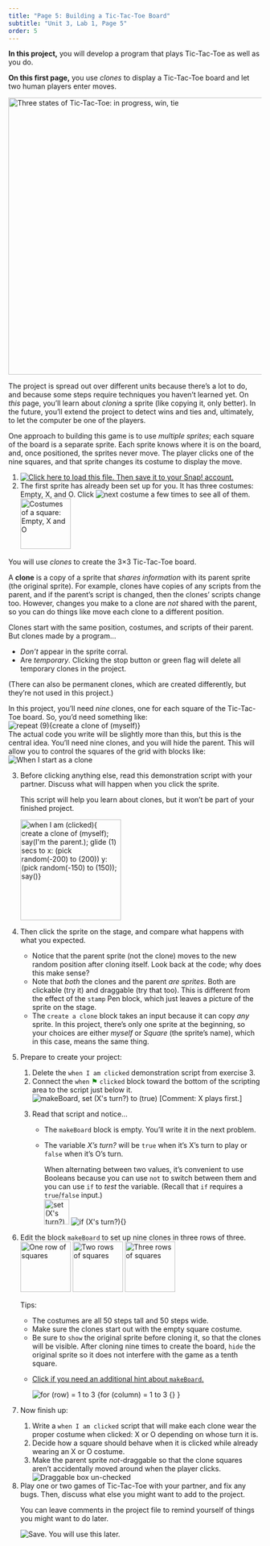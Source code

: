 ```yaml
---
title: "Page 5: Building a Tic-Tac-Toe Board"
subtitle: "Unit 3, Lab 1, Page 5"
order: 5
---
```


::: learn
<p><strong>In this project,</strong> you will develop a program that
plays Tic-Tac-Toe as well as you do.</p>

<p><strong>On this first page,</strong> you use <em>clones</em> to
display a Tic-Tac-Toe board and let two human players enter moves.</p>

<img src="/img/3-lists/TTT1_img/Three States of TTT.png" title="Three states of Tic-Tac-Toe: in progress, win, tie" alt="Three states of Tic-Tac-Toe: in progress, win, tie" class="ms-4" width="550"/>
:::

<p>The project is spread out over different units because there's a lot
to do, and because some steps require techniques you haven't learned
yet. On <em>this</em> page, you'll learn about <em>cloning</em> a sprite
(like copying it, only better). In the future, you'll extend the project
to detect wins and ties and, ultimately, to let the computer be one of
the players.</p>

<p>One approach to building this game is to use <em>multiple
sprites</em>; each square of the board is a separate sprite. Each sprite
knows where it is on the board, and, once positioned, the sprites never
move. The player clicks one of the nine squares, and that sprite changes
its costume to display the move.</p>

::: {#first .forYouToDo}
<ol>

<li><a class="run" href="/prog/3-lists/U3L1-TicTacToe.xml" target="_blank"><img src="/img/icons/load-save.png" title="Click here to load this file. Then save it to your Snap! account." alt="Click here to load this file. Then save it to your Snap! account." class="inline"/></a></li>

<li>The first sprite has already been set up for you. It has three
costumes: Empty, X, and O. Click
<img src="/img/blocks/next-costume.png" title="next costume" alt="next costume" class="inline"/>
a few times to see all of them.<br />
<img src="/img/3-lists/TTT1_img/Costumes.png" title="Costumes of a square: Empty, X and O" alt="Costumes of a square: Empty, X and O" class="ms-4 noshadow" height="100"/></li>

</ol>
:::

You will use <em>clones</em> to create the 3×3 Tic-Tac-Toe
board.

::: vocabFullWidth
A <strong>clone</strong> is a copy of a sprite that <em>shares
information</em> with its parent sprite (the original sprite). For
example, clones have copies of any scripts from the parent, and if the
parent's script is changed, then the clones' scripts change too.
However, changes you make to a clone are <em>not</em> shared with the
parent, so you can do things like move each clone to a different
position.
:::

<p>

Clones start with the same position, costumes, and scripts of their
parent. But clones made by a program...

<ul>

<li><em>Don't</em> appear in the sprite corral.</li>

<li>Are <em>temporary</em>. Clicking the stop button or green flag will
delete all temporary clones in the project.</li>

</ul>

</p>

<p>(There can also be permanent clones, which are created differently,
but they're not used in this project.)</p>

::: endnote
In this project, you'll need <em>nine</em> clones, one for each square
of the Tic-Tac-Toe board. So, you'd need something like:<br />
<img src="/img/2-complexity/9-copies.png" title="repeat (9){create a clone of (myself)}" alt="repeat (9){create a clone of (myself)}" class="ms-4"/><br />
The actual code you write will be slightly more than this, but this is
the central idea. You'll need nine clones, and you will hide the parent.
This will allow you to control the squares of the grid with blocks
like:<br />
<img src="/img/blocks/when-i-start-as-clone.png" title="When I start as a clone" alt="When I start as a clone" class="ms-4"/>
:::

::: forYouToDo
<ol start="3">

<li>

Before clicking anything else, read this demonstration script with your
partner. Discuss what will happen when you click the sprite. <br />

::: sidenote
This script will help you learn about clones, but it won't be part of
your finished project.
:::

<img src="/img/3-lists/TTT1_img/WhenIamClicked.png" title="when I am (clicked){ create a clone of (myself); say(I&apos;m the parent.); glide (1) secs to x: (pick random(-200) to (200)) y: (pick random(-150) to (150)); say()}" alt="when I am (clicked){ create a clone of (myself); say(I&apos;m the parent.); glide (1) secs to x: (pick random(-200) to (200)) y: (pick random(-150) to (150)); say()}" class="ms-4" height="200"/><br />

</li>

<li>

Then click the sprite on the stage, and compare what happens with what
you expected.

::: narrower
<ul>

<li>Notice that the parent sprite (not the clone) moves to the new
random position after cloning itself. Look back at the code; why does
this make sense?</li>

<li>Note that <em>both</em> the clones and the parent <em>are
sprites</em>. Both are clickable (try it) and draggable (try that too).
This is different from the effect of the <code>stamp</code> Pen block,
which just leaves a picture of the sprite on the stage.</li>

<li>The <code>create a clone</code> block takes an input because it can
copy <em>any</em> sprite. In this project, there's only one sprite at
the beginning, so your choices are either <var>myself</var> or
<var>Square</var> (the sprite's name), which in this case, means the
same thing.</li>

</ul>
:::

</li>

<li>

Prepare to create your project:

<ol>

<li>Delete the <code>when I am clicked</code> demonstration script from
exercise 3.</li>

<li>Connect the <code>when</code> [⚑]{style="color:green"}
<code>clicked</code> block toward the bottom of the scripting area to
the script just below it.<br />
<img src="/img/3-lists/TTT1_img/make-board-script.png" title="makeBoard, set (X&apos;s turn?) to (true) [Comment: X plays first.]" alt="makeBoard, set (X&apos;s turn?) to (true) [Comment: X plays first.]" class="ms-4"/></li>

<li>

Read that script and notice...

::: narrower
<ul type="circle">

<li>The <code>makeBoard</code> block is empty. You'll write it in the
next problem.</li>

<li>

The variable <var>X's turn?</var> will be <code>true</code> when it's
X's turn to play or <code>false</code> when it's O's turn.

::: endnote
When alternating between two values, it's convenient to use Booleans
because you can use <code>not</code> to switch between them and you can
use <code>if</code> to <em>test</em> the variable. (Recall that
<code>if</code> requires a <code>true</code>/<code>false</code>
input.)<br />
<img src="/img/3-lists/TTT1_img/setXsturn.png" title="set (X&apos;s turn?) to (not (X&apos;s turn?))" alt="set (X&apos;s turn?) to (not (X&apos;s turn?))" class="ms-4" height="50"/>
<img src="/img/2-complexity/if-x-turn.png" title="if (X&apos;s turn?){}" alt="if (X&apos;s turn?){}" class="ms-4"/>
:::

</li>

</ul>
:::

</li>

</ol>

</li>

<li>

Edit the block <code>makeBoard</code> to set up nine clones in three
rows of three.<br />
<img src="/img/3-lists/TTT1_img/Row1.png" title="One row of squares" alt="One row of squares" class="ms-4" height="100"/>
<img src="/img/3-lists/TTT1_img/Row2.png" title="Two rows of squares" alt="Two rows of squares" height="100"/>
<img src="/img/3-lists/TTT1_img/Row3.png" title="Three rows of squares" alt="Three rows of squares" height="100"/><br />

::: narrower
Tips:

<ul>

<li>The costumes are all 50 steps tall and 50 steps wide.</li>

<li>Make sure the clones start out with the empty square costume.</li>

<li>Be sure to <code>show</code> the original sprite before cloning it,
so that the clones will be visible. After cloning nine times to create
the board, <code>hide</code> the original sprite so it does not
interfere with the game as a tenth square.</li>

<li>

<a href="#hint-for" data-bs-toggle="collapse" title="Click if you need an additional hint.">Click
if you need an additional hint about <code>makeBoard</code>.</a>

::: {#hint-for .collapse}
<img src="/img/3-lists/TTT1_img/for-row-column.png" title="for (row) = 1 to 3 {for (column) = 1 to 3 {} }" alt="for (row) = 1 to 3 {for (column) = 1 to 3 {} }" class="ms-4"/>
:::

</li>

</ul>
:::

</li>

<li>

Now finish up:

<ol>

<li>Write a <code>when I am clicked</code> script that will make each
clone wear the proper costume when clicked: X or O depending on whose
turn it is.</li>

<li>Decide how a square should behave when it is clicked while already
wearing an X or O costume.</li>

<li>Make the parent sprite <em>not</em>-draggable so that the clone
squares aren't accidentally moved around when the player clicks.<br />
<img src="/img/2-complexity/not-draggable.png" title="Draggable box un-checked" alt="Draggable box un-checked" class="ms-4"/></li>

</ol>

</li>

<li>Play one or two games of Tic-Tac-Toe with your partner, and fix any
bugs. Then, discuss what else you might want to add to the project.</li>

::: endnote
<p>You can leave comments in the project file to remind yourself of
things you might want to do later.</p>
:::

<img src="/img/icons/save-use-later.png" title="Save. You will use this later." alt="Save. You will use this later." class="inline"/>

</ol>
:::
